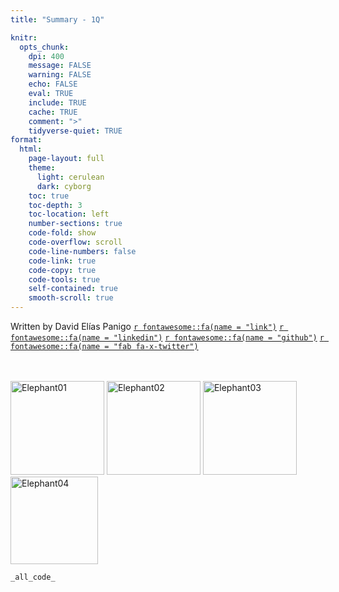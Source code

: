 ```yaml
---
title: "Summary - 1Q"

knitr:
  opts_chunk:
    dpi: 400
    message: FALSE
    warning: FALSE
    echo: FALSE
    eval: TRUE
    include: TRUE
    cache: TRUE
    comment: ">"
    tidyverse-quiet: TRUE
format:
  html:
    page-layout: full
    theme: 
      light: cerulean 
      dark: cyborg
    toc: true
    toc-depth: 3
    toc-location: left
    number-sections: true
    code-fold: show
    code-overflow: scroll
    code-line-numbers: false
    code-link: true
    code-copy: true
    code-tools: true
    self-contained: true
    smooth-scroll: true 
---
```


Written by David Elías Panigo [`r fontawesome::fa(name = "link")`](https://jeremy-selva.netlify.app/){target="_blank"} [`r fontawesome::fa(name = "linkedin")`](https://www.linkedin.com/in/deliaspanigo/){target="_blank"} [`r fontawesome::fa(name = "github")`](https://github.com/deliaspanigo/){target="_blank"} [`r fontawesome::fa(name = "fab fa-x-twitter")`](https://twitter.com/JauntyJJS){target="_blank"}


<br>
<br>
![Elephant01](logo_01_unc_master.png){width=150}
![Elephant02](logo_02_fcefyn_master.png){width=150}
![Elephant03](logo_03_efadoc_master.png){width=150}
![Elephant04](logo_04_rscience_master.png){width=140}




```r

_all_code_


```

